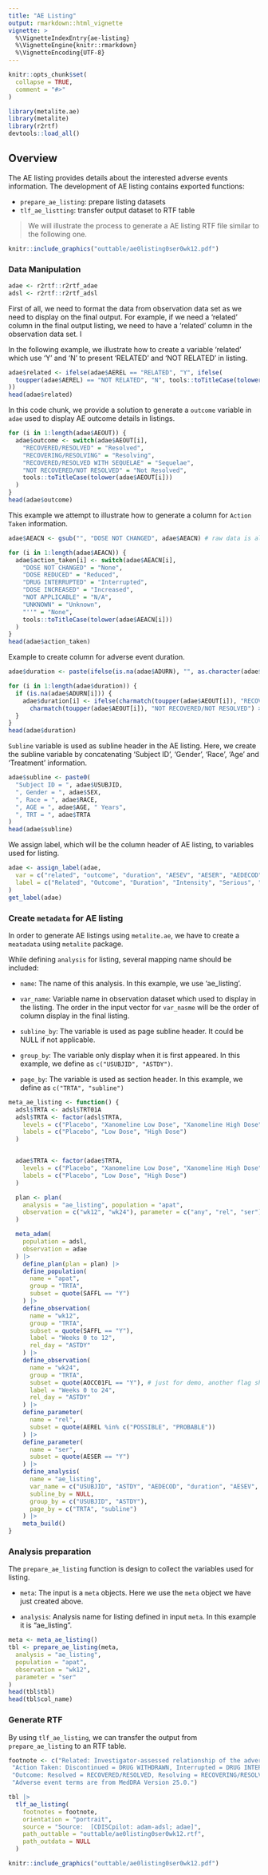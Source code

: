 ```yaml
---
title: "AE Listing"
output: rmarkdown::html_vignette
vignette: >
  %\VignetteIndexEntry{ae-listing}
  %\VignetteEngine{knitr::rmarkdown}
  %\VignetteEncoding{UTF-8}
---
```


```r
knitr::opts_chunk$set(
  collapse = TRUE,
  comment = "#>"
)
```

```r
library(metalite.ae)
library(metalite)
library(r2rtf)
devtools::load_all()
```


## Overview

The AE listing provides details about the interested adverse events information.
The development of AE listing contains exported functions:

- `prepare_ae_listing`: prepare listing datasets
- `tlf_ae_listting`: transfer output dataset to RTF table

> We will illustrate the process to generate a AE listing RTF file similar to the following one.

```r
knitr::include_graphics("outtable/ae0listing0ser0wk12.pdf")
```

### Data Manipulation

```r
adae <- r2rtf::r2rtf_adae
adsl <- r2rtf::r2rtf_adsl
```

First of all, we need to format the data from observation data set as we need to display on the final output. For example, if we need a 'related' column in the final output listing, we need to have a 'related' column in the observation data set. I

In the following example, we illustrate how to create a variable 'related' which use 'Y' and 'N' to present 'RELATED' and 'NOT RELATED' in listing.

```r
adae$related <- ifelse(adae$AEREL == "RELATED", "Y", ifelse(
  toupper(adae$AEREL) == "NOT RELATED", "N", tools::toTitleCase(tolower(adae$AEREL))
))
head(adae$related)
```

In this code chunk, we provide a solution to generate a `outcome` variable in `adae` used to display AE outcome details in listings. 

```r
for (i in 1:length(adae$AEOUT)) {
  adae$outcome <- switch(adae$AEOUT[i],
    "RECOVERED/RESOLVED" = "Resolved",
    "RECOVERING/RESOLVING" = "Resolving",
    "RECOVERED/RESOLVED WITH SEQUELAE" = "Sequelae",
    "NOT RECOVERED/NOT RESOLVED" = "Not Resolved",
    tools::toTitleCase(tolower(adae$AEOUT[i]))
  )
}
head(adae$outcome)
```


This example we attempt to illustrate how to generate a column for `Action Taken` information.

```r
adae$AEACN <- gsub("", "DOSE NOT CHANGED", adae$AEACN) # raw data is all blank for 'AEACN', change to 'DOSE NOT CHANGED' for better illustration

for (i in 1:length(adae$AEACN)) {
  adae$action_taken[i] <- switch(adae$AEACN[i],
    "DOSE NOT CHANGED" = "None",
    "DOSE REDUCED" = "Reduced",
    "DRUG INTERRUPTED" = "Interrupted",
    "DOSE INCREASED" = "Increased",
    "NOT APPLICABLE" = "N/A",
    "UNKNOWN" = "Unknown",
    "''" = "None",
    tools::toTitleCase(tolower(adae$AEACN[i]))
  )
}
head(adae$action_taken)
```

Example to create column for adverse event duration.

```r
adae$duration <- paste(ifelse(is.na(adae$ADURN), "", as.character(adae$ADURN)), tools::toTitleCase(tolower(adae$ADURU)), sep = " ") # AE duration with unit

for (i in 1:length(adae$duration)) {
  if (is.na(adae$ADURN[i])) {
    adae$duration[i] <- ifelse(charmatch(toupper(adae$AEOUT[i]), "RECOVERING/RESOLVING") > 0 |
      charmatch(toupper(adae$AEOUT[i]), "NOT RECOVERED/NOT RESOLVED") > 0, "Continuing", "Unknown")
  }
}
head(adae$duration)
```

`Subline` variable is used as subline header in the AE listing. Here, we create the subline variable by concatenating 'Subject ID', 'Gender', 'Race', 'Age' and 'Treatment' information.

```r
adae$subline <- paste0(
  "Subject ID = ", adae$USUBJID,
  ", Gender = ", adae$SEX,
  ", Race = ", adae$RACE,
  ", AGE = ", adae$AGE, " Years",
  ", TRT = ", adae$TRTA
)
head(adae$subline)
```

We assign label, which will be the column header of AE listing, to variables used for listing.

```r
adae <- assign_label(adae,
  var = c("related", "outcome", "duration", "AESEV", "AESER", "AEDECOD", "action_taken"),
  label = c("Related", "Outcome", "Duration", "Intensity", "Serious", "Adverse Event", "Action Taken")
)
get_label(adae)
```

### Create `metadata` for AE listing

In order to generate AE listings using `metalite.ae`, we have to create a `meatadata` using `metalite` package. 

While defining `analysis` for listing, several mapping name should be included:

- `name`: The name of this analysis. In this example, we use 'ae_listing'. 

- `var_name`: Variable name in observation dataset which used to display in the listing. The order in the input vector for `var_nasme` will be the order of column display in the final listing.

- `subline_by`: The variable is used as page subline header. It could be NULL if not applicable.

- `group_by`: The variable only display when it is first appeared. In this example, we define as `c("USUBJID", "ASTDY")`.

- `page_by`: The variable is used as section header. In this example, we define as `c("TRTA", "subline")`

```r
meta_ae_listing <- function() {
  adsl$TRTA <- adsl$TRT01A
  adsl$TRTA <- factor(adsl$TRTA,
    levels = c("Placebo", "Xanomeline Low Dose", "Xanomeline High Dose"),
    labels = c("Placebo", "Low Dose", "High Dose")
  )


  adae$TRTA <- factor(adae$TRTA,
    levels = c("Placebo", "Xanomeline Low Dose", "Xanomeline High Dose"),
    labels = c("Placebo", "Low Dose", "High Dose")
  )

  plan <- plan(
    analysis = "ae_listing", population = "apat",
    observation = c("wk12", "wk24"), parameter = c("any", "rel", "ser")
  )

  meta_adam(
    population = adsl,
    observation = adae
  ) |>
    define_plan(plan = plan) |>
    define_population(
      name = "apat",
      group = "TRTA",
      subset = quote(SAFFL == "Y")
    ) |>
    define_observation(
      name = "wk12",
      group = "TRTA",
      subset = quote(SAFFL == "Y"),
      label = "Weeks 0 to 12",
      rel_day = "ASTDY"
    ) |>
    define_observation(
      name = "wk24",
      group = "TRTA",
      subset = quote(AOCC01FL == "Y"), # just for demo, another flag shall be used.
      label = "Weeks 0 to 24",
      rel_day = "ASTDY"
    ) |>
    define_parameter(
      name = "rel",
      subset = quote(AEREL %in% c("POSSIBLE", "PROBABLE"))
    ) |>
    define_parameter(
      name = "ser",
      subset = quote(AESER == "Y")
    ) |>
    define_analysis(
      name = "ae_listing",
      var_name = c("USUBJID", "ASTDY", "AEDECOD", "duration", "AESEV", "AESER", "related", "action_taken", "outcome"),
      subline_by = NULL,
      group_by = c("USUBJID", "ASTDY"),
      page_by = c("TRTA", "subline")
    ) |>
    meta_build()
}
```

### Analysis preparation

The `prepare_ae_listing` function is design to collect the variables used for listing.

- `meta`: The input is a `meta` objects. Here we use the `meta` object we have just created above.

- `analysis`: Analysis name for listing defined in input `meta`. In this example it is "ae_listing".


```r
meta <- meta_ae_listing()
tbl <- prepare_ae_listing(meta,
  analysis = "ae_listing",
  population = "apat",
  observation = "wk12",
  parameter = "ser"
)
head(tbl$tbl)
head(tbl$col_name)
```

### Generate RTF

By using `tlf_ae_listing`, we can transfer the output from `prepare_ae_listing` to an RTF table.

```r
footnote <- c("Related: Investigator-assessed relationship of the adverse event to study medication. Y = RELATED, N = NOT RELATED",
 "Action Taken: Discontinued = DRUG WITHDRAWN, Interrupted = DRUG INTERRUPTED, Reduced = DOSE REDUCED, Increased = DOSE INCREASED, None = DOSE NOT CHANGED, N/A = NOT APPLICABLE.",
 "Outcome: Resolved = RECOVERED/RESOLVED, Resolving = RECOVERING/RESOLVING, Sequelae = RECOVERED/RESOLVED WITH SEQUELAE, Not resolved = NOT RECOVERED/NOT RESOLVED.",
 "Adverse event terms are from MedDRA Version 25.0.")
```

```r
tbl |>
  tlf_ae_listing(
    footnotes = footnote,
    orientation = "portrait",
    source = "Source:  [CDISCpilot: adam-adsl; adae]",
    path_outtable = "outtable/ae0listing0ser0wk12.rtf",
    path_outdata = NULL
  )
```

```r
knitr::include_graphics("outtable/ae0listing0ser0wk12.pdf")
```
